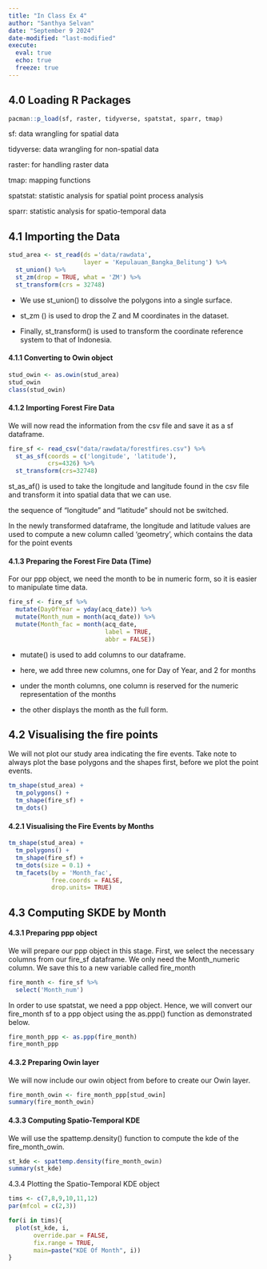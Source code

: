 ```yaml
---
title: "In Class Ex 4"
author: "Santhya Selvan"
date: "September 9 2024"
date-modified: "last-modified"
execute: 
  eval: true
  echo: true
  freeze: true
---
```


## 4.0 Loading R Packages

```r
pacman::p_load(sf, raster, tidyverse, spatstat, sparr, tmap)
```

sf: data wrangling for spatial data

tidyverse: data wrangling for non-spatial data

raster: for handling raster data

tmap: mapping functions

spatstat: statistic analysis for spatial point process analysis

sparr: statistic analysis for spatio-temporal data

## 4.1 Importing the Data

```r
stud_area <- st_read(ds ='data/rawdata', 
                     layer = 'Kepulauan_Bangka_Belitung') %>% 
  st_union() %>% 
  st_zm(drop = TRUE, what = 'ZM') %>% 
  st_transform(crs = 32748)
```

-   We use st_union() to dissolve the polygons into a single surface.

-   st_zm () is used to drop the Z and M coordinates in the dataset.

-   Finally, st_transform() is used to transform the coordinate reference system to that of Indonesia.

#### 4.1.1 Converting to Owin object

```r
stud_owin <- as.owin(stud_area)
stud_owin
class(stud_owin)
```

#### 4.1.2 Importing Forest Fire Data

We will now read the information from the csv file and save it as a sf dataframe.

```r
fire_sf <- read_csv("data/rawdata/forestfires.csv") %>%
  st_as_sf(coords = c('longitude', 'latitude'),
           crs=4326) %>% 
  st_transform(crs=32748)


```

st_as_af() is used to take the longitude and langitude found in the csv file and transform it into spatial data that we can use.

the sequence of "longitude" and "latitude" should not be switched.

In the newly transformed dataframe, the longitude and latitude values are used to compute a new column called 'geometry', which contains the data for the point events

#### 4.1.3 Preparing the Forest Fire Data (Time)

For our ppp object, we need the month to be in numeric form, so it is easier to manipulate time data.

```r
fire_sf <- fire_sf %>% 
  mutate(DayOfYear = yday(acq_date)) %>% 
  mutate(Month_num = month(acq_date)) %>% 
  mutate(Month_fac = month(acq_date,
                           label = TRUE,
                           abbr = FALSE))

```

-   mutate() is used to add columns to our dataframe.

-   here, we add three new columns, one for Day of Year, and 2 for months

-   under the month columns, one column is reserved for the numeric representation of the months

-   the other displays the month as the full form.

## 

## 4.2 Visualising the fire points

We will not plot our study area indicating the fire events. Take note to always plot the base polygons and the shapes first, before we plot the point events.

```r
tm_shape(stud_area) + 
  tm_polygons() +
  tm_shape(fire_sf) +
  tm_dots()

```

#### 4.2.1 Visualising the Fire Events by Months

```r
tm_shape(stud_area) +
  tm_polygons() +
  tm_shape(fire_sf) +
  tm_dots(size = 0.1) +
  tm_facets(by = 'Month_fac', 
            free.coords = FALSE,
            drop.units= TRUE)
```

## 4.3 Computing SKDE by Month

#### 4.3.1 Preparing ppp object

We will prepare our ppp object in this stage. First, we select the necessary columns from our fire_sf dataframe. We only need the Month_numeric column. We save this to a new variable called fire_month

```r
fire_month <- fire_sf %>% 
  select('Month_num')
```

In order to use spatstat, we need a ppp object. Hence, we will convert our fire_month sf to a ppp object using the as.ppp() function as demonstrated below.

```r
fire_month_ppp <- as.ppp(fire_month)
fire_month_ppp
```

#### 4.3.2 Preparing Owin layer

We will now include our owin object from before to create our Owin layer.

```r
fire_month_owin <- fire_month_ppp[stud_owin]
summary(fire_month_owin)
```

#### 4.3.3 Computing Spatio-Temporal KDE

We will use the spattemp.density() function to compute the kde of the fire_month_owin.

```r
st_kde <- spattemp.density(fire_month_owin)
summary(st_kde)
```

4.3.4 Plotting the Spatio-Temporal KDE object

```r
tims <- c(7,8,9,10,11,12)
par(mfcol = c(2,3))

for(i in tims){
  plot(st_kde, i, 
       override.par = FALSE, 
       fix.range = TRUE,
       main=paste("KDE Of Month", i))
}
```

